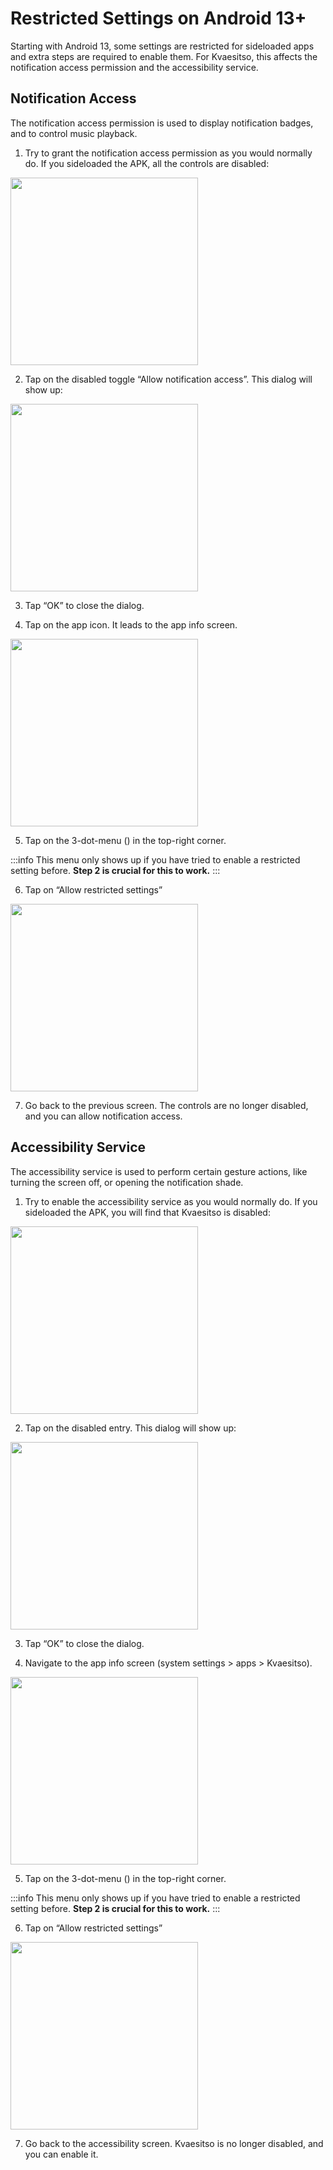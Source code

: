 
# Restricted Settings on Android 13+

Starting with Android 13, some settings are restricted for sideloaded apps and extra steps are required to enable them.
For Kvaesitso, this affects the notification access permission and the accessibility service.

## Notification Access

The notification access permission is used to display notification badges, and to control music playback.

1. Try to grant the notification access permission as you would normally do. If you sideloaded the APK, all the controls are disabled:

<img src="/img/notification-access-1.png" width="300"/>

2. Tap on the disabled toggle “Allow notification access”. This dialog will show up:

<img src="/img/notification-access-2.png" width="300"/>

3. Tap “OK” to close the dialog.

4. Tap on the app icon. It leads to the app info screen.

<img src="/img/notification-access-3.png" width="300"/>

5. Tap on the 3-dot-menu (<MoreVertRoundedIcon/>) in the top-right corner.

:::info
This menu only shows up if you have tried to enable a restricted setting before. **Step 2 is crucial for this to work.**
:::

6. Tap on “Allow restricted settings”

<img src="/img/notification-access-4.png" width="300"/>

7. Go back to the previous screen. The controls are no longer disabled, and you can allow notification access.

## Accessibility Service

The accessibility service is used to perform certain gesture actions, like turning the screen off, or opening the notification shade.

1. Try to enable the accessibility service as you would normally do. If you sideloaded the APK, you will find that Kvaesitso is disabled:

<img src="/img/accessibility-service-1.png" width="300"/>

2. Tap on the disabled entry. This dialog will show up:

<img src="/img/accessibility-service-2.png" width="300"/>

3. Tap “OK” to close the dialog.

4. Navigate to the app info screen (system settings > apps > Kvaesitso).

<img src="/img/notification-access-3.png" width="300"/>


5. Tap on the 3-dot-menu (<MoreVertRoundedIcon/>) in the top-right corner.

:::info
This menu only shows up if you have tried to enable a restricted setting before. **Step 2 is crucial for this to work.**
:::

6. Tap on “Allow restricted settings”

<img src="/img/notification-access-4.png" width="300"/>

7. Go back to the accessibility screen. Kvaesitso is no longer disabled, and you can enable it.